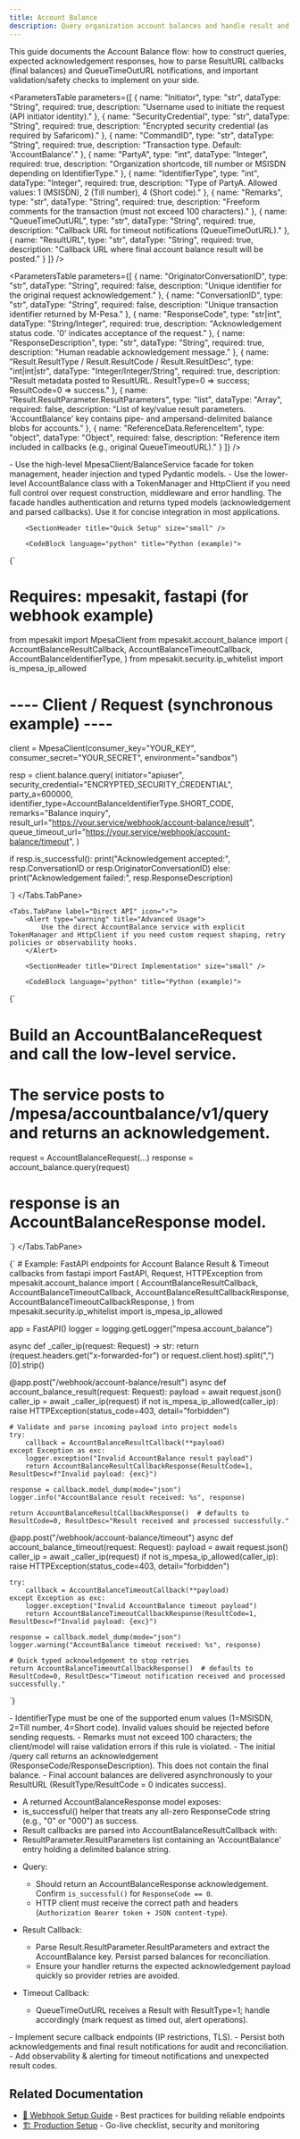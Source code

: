 ```yaml
---
title: Account Balance
description: Query organization account balances and handle result and timeout callbacks from the M-Pesa Account Balance API.
---
```



<SectionHeader
    subtitle="Request account balances, receive asynchronous result notifications, and handle timeout callbacks from Safaricom's Account Balance API."
    gradient={true}
    size="large"
/>

<Alert type="info" title="What this page covers">
    This guide documents the Account Balance flow: how to construct queries, expected acknowledgement responses, how to parse ResultURL callbacks (final balances) and QueueTimeOutURL notifications, and important validation/safety checks to implement on your side.
</Alert>

<SectionHeader title="Parameters Definition" size="small" />

<ParametersTable
parameters={[
    {
        name: "Initiator",
        type: "str",
        dataType: "String",
        required: true,
        description: "Username used to initiate the request (API initiator identity)."
    },
    {
        name: "SecurityCredential",
        type: "str",
        dataType: "String",
        required: true,
        description: "Encrypted security credential (as required by Safaricom)."
    },
    {
        name: "CommandID",
        type: "str",
        dataType: "String",
        required: true,
        description: "Transaction type. Default: 'AccountBalance'."
    },
    {
        name: "PartyA",
        type: "int",
        dataType: "Integer",
        required: true,
        description: "Organization shortcode, till number or MSISDN depending on IdentifierType."
    },
    {
        name: "IdentifierType",
        type: "int",
        dataType: "Integer",
        required: true,
        description: "Type of PartyA. Allowed values: 1 (MSISDN), 2 (Till number), 4 (Short code)."
    },
    {
        name: "Remarks",
        type: "str",
        dataType: "String",
        required: true,
        description: "Freeform comments for the transaction (must not exceed 100 characters)."
    },
    {
        name: "QueueTimeOutURL",
        type: "str",
        dataType: "String",
        required: true,
        description: "Callback URL for timeout notifications (QueueTimeOutURL)."
    },
    {
        name: "ResultURL",
        type: "str",
        dataType: "String",
        required: true,
        description: "Callback URL where final account balance result will be posted."
    }
]}
/>

<SectionHeader title="Responses & Result Notifications" size="small" />

<ParametersTable
parameters={[
    {
        name: "OriginatorConversationID",
        type: "str",
        dataType: "String",
        required: false,
        description: "Unique identifier for the original request acknowledgement."
    },
    {
        name: "ConversationID",
        type: "str",
        dataType: "String",
        required: false,
        description: "Unique transaction identifier returned by M-Pesa."
    },
    {
        name: "ResponseCode",
        type: "str|int",
        dataType: "String/Integer",
        required: true,
        description: "Acknowledgement status code. '0' indicates acceptance of the request."
    },
    {
        name: "ResponseDescription",
        type: "str",
        dataType: "String",
        required: true,
        description: "Human readable acknowledgement message."
    },
    {
        name: "Result.ResultType / Result.ResultCode / Result.ResultDesc",
        type: "int|int|str",
        dataType: "Integer/Integer/String",
        required: true,
        description: "Result metadata posted to ResultURL. ResultType=0 => success; ResultCode=0 => success."
    },
    {
        name: "Result.ResultParameter.ResultParameters",
        type: "list",
        dataType: "Array",
        required: false,
        description: "List of key/value result parameters. 'AccountBalance' key contains pipe- and ampersand-delimited balance blobs for accounts."
    },
    {
        name: "ReferenceData.ReferenceItem",
        type: "object",
        dataType: "Object",
        required: false,
        description: "Reference item included in callbacks (e.g., original QueueTimeoutURL)."
    }
]}
/>

<SectionHeader title="Overview" size="small" subtitle="Query lifecycle: send AccountBalance request → receive immediate ack → process asynchronous result or timeout." />

<Alert type="info" title="Implementation Options">
    - Use the high-level MpesaClient/BalanceService facade for token management, header injection and typed Pydantic models.  
    - Use the lower-level AccountBalance class with a TokenManager and HttpClient if you need full control over request construction, middleware and error handling.
</Alert>

<Tabs defaultValue={0}>
    <Tabs.TabPane label="MpesaClient (Recommended)" icon="🚀">
        <Alert type="info" title="Why use the facade">
            The facade handles authentication and returns typed models (acknowledgement and parsed callbacks). Use it for concise integration in most applications.
        </Alert>

        <SectionHeader title="Quick Setup" size="small" />

        <CodeBlock language="python" title="Python (example)">
{`
# Requires: mpesakit, fastapi (for webhook example)
from mpesakit import MpesaClient
from mpesakit.account_balance import (
    AccountBalanceResultCallback,
    AccountBalanceTimeoutCallback,
    AccountBalanceIdentifierType,
)
from mpesakit.security.ip_whitelist import is_mpesa_ip_allowed

# ---- Client / Request (synchronous example) ----
client = MpesaClient(consumer_key="YOUR_KEY", consumer_secret="YOUR_SECRET", environment="sandbox")

resp = client.balance.query(
    initiator="apiuser",
    security_credential="ENCRYPTED_SECURITY_CREDENTIAL",
    party_a=600000,
    identifier_type=AccountBalanceIdentifierType.SHORT_CODE,
    remarks="Balance inquiry",
    result_url="https://your.service/webhook/account-balance/result",
    queue_timeout_url="https://your.service/webhook/account-balance/timeout",
)

if resp.is_successful():
    print("Acknowledgement accepted:", resp.ConversationID or resp.OriginatorConversationID)
else:
    print("Acknowledgement failed:", resp.ResponseDescription)

`}
        </CodeBlock>
    </Tabs.TabPane>

    <Tabs.TabPane label="Direct API" icon="⚡">
        <Alert type="warning" title="Advanced Usage">
            Use the direct AccountBalance service with explicit TokenManager and HttpClient if you need custom request shaping, retry policies or observability hooks.
        </Alert>

        <SectionHeader title="Direct Implementation" size="small" />

        <CodeBlock language="python" title="Python (example)">
{`
# Build an AccountBalanceRequest and call the low-level service.
# The service posts to /mpesa/accountbalance/v1/query and returns an acknowledgement.
request = AccountBalanceRequest(...)
response = account_balance.query(request)
# response is an AccountBalanceResponse model.
`}
        </CodeBlock>
    </Tabs.TabPane>
</Tabs>

<SectionHeader title="Webhook Handling (Result & Timeout)" size="small" />

<CodeBlock language="python" title="Webhook Example (FastAPI)">
{`
# Example: FastAPI endpoints for Account Balance Result & Timeout callbacks
from fastapi import FastAPI, Request, HTTPException
from mpesakit.account_balance import (
    AccountBalanceResultCallback,
    AccountBalanceTimeoutCallback,
    AccountBalanceResultCallbackResponse,
    AccountBalanceTimeoutCallbackResponse,
)
from mpesakit.security.ip_whitelist import is_mpesa_ip_allowed

app = FastAPI()
logger = logging.getLogger("mpesa.account_balance")


async def _caller_ip(request: Request) -> str:
    return (request.headers.get("x-forwarded-for") or request.client.host).split(",")[0].strip()


@app.post("/webhook/account-balance/result")
async def account_balance_result(request: Request):
    payload = await request.json()
    caller_ip = await _caller_ip(request)
    if not is_mpesa_ip_allowed(caller_ip):
        raise HTTPException(status_code=403, detail="forbidden")

    # Validate and parse incoming payload into project models
    try:
        callback = AccountBalanceResultCallback(**payload)
    except Exception as exc:
        logger.exception("Invalid AccountBalance result payload")
        return AccountBalanceResultCallbackResponse(ResultCode=1, ResultDesc=f"Invalid payload: {exc}")

    response = callback.model_dump(mode="json")
    logger.info("AccountBalance result received: %s", response)

    return AccountBalanceResultCallbackResponse()  # defaults to ResultCode=0, ResultDesc="Result received and processed successfully."


@app.post("/webhook/account-balance/timeout")
async def account_balance_timeout(request: Request):
    payload = await request.json()
    caller_ip = await _caller_ip(request)
    if not is_mpesa_ip_allowed(caller_ip):
        raise HTTPException(status_code=403, detail="forbidden")

    try:
        callback = AccountBalanceTimeoutCallback(**payload)
    except Exception as exc:
        logger.exception("Invalid AccountBalance timeout payload")
        return AccountBalanceTimeoutCallbackResponse(ResultCode=1, ResultDesc=f"Invalid payload: {exc}")

    response = callback.model_dump(mode="json")
    logger.warning("AccountBalance timeout received: %s", response)

    # Quick typed acknowledgement to stop retries
    return AccountBalanceTimeoutCallbackResponse()  # defaults to ResultCode=0, ResultDesc="Timeout notification received and processed successfully."
`}
</CodeBlock>

<SectionHeader title="Important behaviors & validations" size="small" />

<Alert type="warning" title="IdentifierType & Remarks validation">
    - IdentifierType must be one of the supported enum values (1=MSISDN, 2=Till number, 4=Short code). Invalid values should be rejected before sending requests.  
    - Remarks must not exceed 100 characters; the client/model will raise validation errors if this rule is violated.
</Alert>

<Alert type="info" title="Acknowledgement semantics">
    - The initial /query call returns an acknowledgement (ResponseCode/ResponseDescription). This does not contain the final balance.  
    - Final account balances are delivered asynchronously to your ResultURL (ResultType/ResultCode = 0 indicates success).
</Alert>

<SectionHeader title="Response helpers" size="small" />

- A returned AccountBalanceResponse model exposes:
- is_successful() helper that treats any all-zero ResponseCode string (e.g., "0" or "000") as success.
- Result callbacks are parsed into AccountBalanceResultCallback with:
- ResultParameter.ResultParameters list containing an 'AccountBalance' entry holding a delimited balance string.


<SectionHeader title="Testing & Expected Behaviors" size="small" />

- Query:
    - Should return an AccountBalanceResponse acknowledgement. Confirm `is_successful()` for `ResponseCode == 0`.
    - HTTP client must receive the correct path and headers (`Authorization Bearer token + JSON content-type`).

- Result Callback:
    - Parse Result.ResultParameter.ResultParameters and extract the AccountBalance key. Persist parsed balances for reconciliation.
    - Ensure your handler returns the expected acknowledgement payload quickly so provider retries are avoided.

- Timeout Callback:
    - QueueTimeOutURL receives a Result with ResultType=1; handle accordingly (mark request as timed out, alert operations).

<SectionHeader title="Next Steps" size="small" />

<Alert type="info" title="Go-live checklist">
    - Implement secure callback endpoints (IP restrictions, TLS).  
    - Persist both acknowledgements and final result notifications for audit and reconciliation.  
    - Add observability & alerting for timeout notifications and unexpected result codes.
</Alert>

## Related Documentation

- [📡 Webhook Setup Guide](/webhooks-best-practices) - Best practices for building reliable endpoints  
- [🏗️ Production Setup](/production) - Go-live checklist, security and monitoring